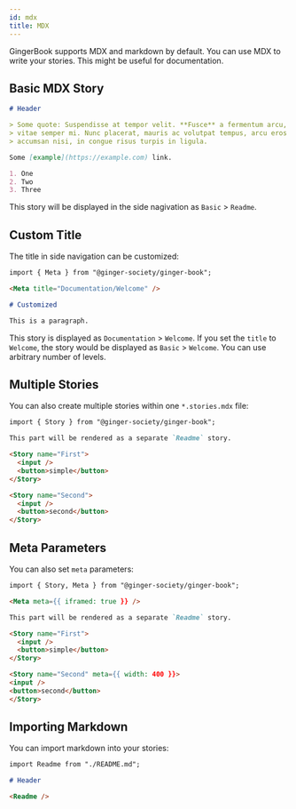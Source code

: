 ```yaml
---
id: mdx
title: MDX
---
```


GingerBook supports MDX and markdown by default. You can use MDX to write your stories. This might be useful for documentation.

## Basic MDX Story

```md title="basic.stories.mdx"
# Header

> Some quote: Suspendisse at tempor velit. **Fusce** a fermentum arcu,
> vitae semper mi. Nunc placerat, mauris ac volutpat tempus, arcu eros
> accumsan nisi, in congue risus turpis in ligula.

Some [example](https://example.com) link.

1. One
2. Two
3. Three
```

This story will be displayed in the side nagivation as `Basic` > `Readme`.

## Custom Title

The title in side navigation can be customized:

```md title="basic.stories.mdx"
import { Meta } from "@ginger-society/ginger-book";

<Meta title="Documentation/Welcome" />

# Customized

This is a paragraph.
```

This story is displayed as `Documentation` > `Welcome`. If you set the `title` to `Welcome`, the story would be displayed as `Basic` > `Welcome`. You can use arbitrary number of levels.

## Multiple Stories

You can also create multiple stories within one `*.stories.mdx` file:

```md title="multiple.stories.mdx"
import { Story } from "@ginger-society/ginger-book";

This part will be rendered as a separate `Readme` story.

<Story name="First">
  <input />
  <button>simple</button>
</Story>

<Story name="Second">
  <input />
  <button>second</button>
</Story>
```

## Meta Parameters

You can also set `meta` parameters:

```md title="args.stories.mdx"
import { Story, Meta } from "@ginger-society/ginger-book";

<Meta meta={{ iframed: true }} />

This part will be rendered as a separate `Readme` story.

<Story name="First">
  <input />
  <button>simple</button>
</Story>

<Story name="Second" meta={{ width: 400 }}>
<input />
<button>second</button>
</Story>
```

## Importing Markdown

You can import markdown into your stories:

```md title="markdown.stories.mdx"
import Readme from "./README.md";

# Header

<Readme />
```
